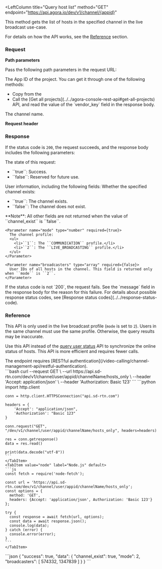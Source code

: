 
<RestAPILayout>

<LeftColumn
  title="Query host list"
  method="GET"
  endpoint="https://api.agora.io/dev/v1/channel/{appid}"
>
This method gets the list of hosts in the specified channel in the live broadcast use-case.

For details on how the API works, see the [Reference](#reference) section.

### Request

**Path parameters**

Pass the following path parameters in the request URL:

  <PathParameter name="appid" type="string" required={true}>
    The App ID of the project. You can get it through one of the following methods:
    <ul>
      <li>Copy from the <Link to="{{Global.AGORA_CONSOLE_URL}}"><Vg k="CONSOLE" /></Link></li>
      <li> Call the [Get all projects](../../agora-console-rest-api#get-all-projects) API, and read the value of the `vendor_key` field in the response body.</li>
    </ul>
  </PathParameter>
  <PathParameter name="channelName" type="string" required={false}>
    The channel name. 
   </PathParameter>

**Request header**

<Authorization/>

### Response

If the status code is `200`, the request succeeds, and the response body includes the following parameters:

<ParameterList title="OK">
  <Parameter name="success" type="boolean" required={true}>
    The state of this request:
    <ul>
      <li>``true``: Success.</li>
      <li>``false``: Reserved for future use.</li>
    </ul>
  </Parameter>

  <Parameter name="data" type="object" required={true}>
    User information, including the following fields:
    <Parameter name="channel_exist" type="boolean" required={true}>
      Whether the specified channel exists:
      <ul>
        <li>``true``: The channel exists.</li>
        <li>``false``: The channel does not exist.</li>
      </ul>
      **Note**: All other fields are not returned when the value of ``channel_exist`` is ``false``.
    </Parameter>

    <Parameter name="mode" type="number" required={true}>
      The channel profile:
      <ul>
        <li>``1``: The ``COMMUNICATION`` profile.</li>
        <li>``2``: The ``LIVE_BROADCASTING`` profile.</li>
      </ul>
    </Parameter>

    <Parameter name="broadcasters" type="array" required={false}>
      User IDs of all hosts in the channel. This field is returned only when ``mode`` is ``2``.
    </Parameter>
  </Parameter>
</ParameterList>
If the status code is not `200`, the request fails. See the `message` field in the response body for the reason for this failure. For details about possible response status codes, see [Response status codes](../../response-status-code).

### Reference

This API is only used in the live broadcast profile (`mode` is set to `2`). Users in the same channel must use the same profile. Otherwise, the query results may be inaccurate.

Use this API instead of the [query user status](query-user-status) API to synchronize the online status of hosts. This API is more efficient and requires fewer calls.

</LeftColumn>
<RightColumn>
<Section title="Authorization">
The endpoint requires [RESTful authentication](/video-calling/channel-management-api/restful-authentication).
</Section>
<Section title="Request example">
  <Tabs groupId="code-examples">
    <TabItem value="curl" label="curl" default>
    ```bash
    curl --request GET \
      --url https://api.sd-rtn.com/dev/v1/channel/user/appid/channelName/hosts_only \
      --header 'Accept: application/json' \
      --header 'Authorization: Basic 123'
    ```
    </TabItem>
    <TabItem value="python" label="Python" default>
    ```python
    import http.client

    conn = http.client.HTTPSConnection("api.sd-rtn.com")

    headers = {
        'Accept': "application/json",
        'Authorization': "Basic 123"
    }

    conn.request("GET", "/dev/v1/channel/user/appid/channelName/hosts_only", headers=headers)

    res = conn.getresponse()
    data = res.read()

    print(data.decode("utf-8"))
    ```
    </TabItem>
    <TabItem value="node" label="Node.js" default>
    ```js
    const fetch = require('node-fetch');

    const url = 'https://api.sd-rtn.com/dev/v1/channel/user/appid/channelName/hosts_only';
    const options = {
      method: 'GET',
      headers: {Accept: 'application/json', Authorization: 'Basic 123'}
    };

    try {
      const response = await fetch(url, options);
      const data = await response.json();
      console.log(data);
    } catch (error) {
      console.error(error);
    }
    ```
    </TabItem>
  </Tabs>
</Section>
<Section title="Response example">
```json
{
  "success": true,
  "data": {
    "channel_exist": true,
    "mode": 2,
    "broadcasters": [
      574332,
      1347839
    ]
  }
}
```
</Section>
</RightColumn>
</RestAPILayout>

